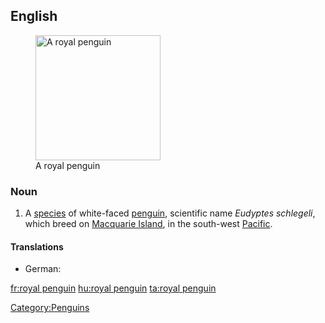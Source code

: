 ==English==
{{wikipedia}}
[[Image:RoyalPenguins2.JPG|200px|thumb|right|A royal penguin]]

===Noun===
{{en-noun|sg=[[royal]] [[penguin]]}}

# A [[species]] of white-faced [[penguin]], scientific name ''Eudyptes schlegeli'', which breed on [[Macquarie Island]], in the south-west [[Pacific]].

====Translations====
* German: {{t-|de|Haubenpinguin|m}}
[[Category:Penguins]]

[[fr:royal penguin]]
[[hu:royal penguin]]
[[ta:royal penguin]]